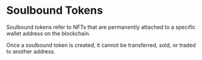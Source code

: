# Soulbound Tokens

Soulbound tokens refer to NFTs
that are permanently attached to a specific wallet address on the blockchain.

Once a soulbound token is created, it cannot be transferred, sold, or traded to another address.
